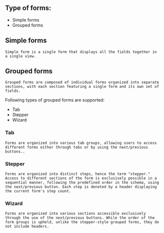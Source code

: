 ## Type of forms:

-   Simple forms
-   Grouped forms

## Simple forms

    Simple form is a single form that displays all the fields together in a single view.

## Grouped forms

    Grouped forms are composed of individual forms organized into separate sections, with each section featuring a single form and its own set of fields.

Following types of grouped forms are supported:

-   Tab
-   Stepper
-   Wizard

### Tab

    Forms are organized into various tab groups, allowing users to access different forms either through tabs or by using the next/previous buttons..

### Stepper

    Forms are organized into distinct steps, hence the term "stepper." Access to different sections of the form is exclusively possible in a sequential manner, following the predefined order in the schema, using the next/previous button. Each step is denoted by a header displaying the current form's step count.

### Wizard

    Forms are organized into various sections accessible exclusively through the use of the next/previous buttons. While the order of the form groups is upheld, unlike the stepper-style grouped forms, they do not include headers.
